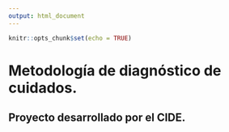 ```yaml
---
output: html_document
---
```


```r
knitr::opts_chunk$set(echo = TRUE)
```

# Metodología de diagnóstico de cuidados.

## Proyecto desarrollado por el CIDE. 

